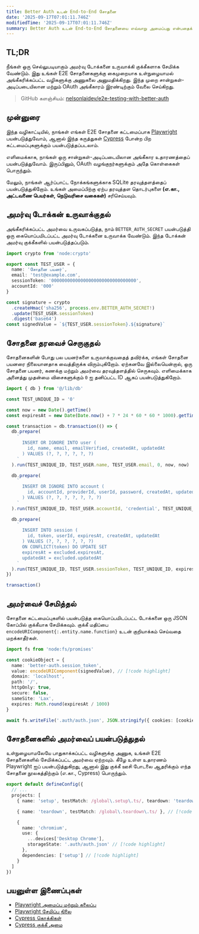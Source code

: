 ```yaml
---
title: Better Auth உடன் End-to-End சோதனை
date: '2025-09-17T07:01:11.746Z'
modifiedTime: '2025-09-17T07:01:11.746Z'
summary: Better Auth உடன் End-to-End சோதனையை எவ்வாறு அமைப்பது என்பதைக் கற்றுக்கொள்ளுங்கள்.
---
```


## TL;DR

நீங்கள் ஒரு செல்லுபடியாகும் அமர்வு டோக்கனை உருவாக்கி குக்கீகளாக சேமிக்க வேண்டும். இது உங்கள் E2E சோதனைகளுக்கு கைமுறையாக உள்நுழையாமல் அங்கீகரிக்கப்பட்ட வழிகளுக்கு அணுகலை அனுமதிக்கிறது. இந்த முறை சான்றுகள்-அடிப்படையிலான மற்றும் OAuth அங்கீகாரம் இரண்டிற்கும் வேலை செய்கிறது.

> GitHub களஞ்சியம்: [nelsonlaidev/e2e-testing-with-better-auth](https://github.com/nelsonlaidev/e2e-testing-with-better-auth)

## முன்னுரை

இந்த வழிகாட்டியில், நாங்கள் எங்கள் E2E சோதனை கட்டமைப்பாக [Playwright](https://playwright.dev/) பயன்படுத்துவோம், ஆனால் இந்த கருத்துகள் [Cypress](https://www.cypress.io/) போன்ற பிற கட்டமைப்புகளுக்கும் பயன்படுத்தப்படலாம்.

எளிமைக்காக, நாங்கள் ஒரு சான்றுகள்-அடிப்படையிலான அங்கீகார உதாரணத்தைப் பயன்படுத்துவோம். இருப்பினும், OAuth வழங்குநர்களுக்கும் அதே கொள்கைகள் பொருந்தும்.

மேலும், நாங்கள் ஆர்ப்பாட்ட நோக்கங்களுக்காக SQLite தரவுத்தளத்தைப் பயன்படுத்துகிறோம். உங்கள் அமைப்பிற்கு ஏற்ப தரவுத்தள தொடர்புகளை **(எ.கா., அட்டவணை பெயர்கள், நெடுவரிசை வகைகள்)** சரிசெய்யவும்.

## அமர்வு டோக்கன் உருவாக்குதல்

அங்கீகரிக்கப்பட்ட அமர்வை உருவகப்படுத்த, நாம் `BETTER_AUTH_SECRET` பயன்படுத்தி ஒரு கையொப்பமிடப்பட்ட அமர்வு டோக்கனை உருவாக்க வேண்டும். இந்த டோக்கன் அமர்வு குக்கீகளில் பயன்படுத்தப்படும்.

```ts
import crypto from 'node:crypto'

export const TEST_USER = {
  name: 'சோதனை பயனர்',
  email: 'test@example.com',
  sessionToken: '00000000000000000000000000000000',
  accountId: '000'
}

const signature = crypto
  .createHmac('sha256', process.env.BETTER_AUTH_SECRET!)
  .update(TEST_USER.sessionToken)
  .digest('base64')
const signedValue = `${TEST_USER.sessionToken}.${signature}`
```

## சோதனை தரவைச் செருகுதல்

சோதனைகளின் போது பல பயனர்களை உருவாக்குவதைத் தவிர்க்க, எங்கள் சோதனை பயனரை நிலையானதாக வைத்திருக்க விரும்புகிறோம். ஏற்கனவே இல்லையென்றால், ஒரு சோதனை பயனர், கணக்கு மற்றும் அமர்வை தரவுத்தளத்தில் செருகவும். எளிமைக்காக அனைத்து முதன்மை விசைகளுக்கும் `0` ஐ தனிப்பட்ட ID ஆகப் பயன்படுத்துகிறோம்.

```ts
import { db } from '@/lib/db'

const TEST_UNIQUE_ID = '0'

const now = new Date().getTime()
const expiresAt = new Date(Date.now() + 7 * 24 * 60 * 60 * 1000).getTime() // 7 நாட்கள்

const transaction = db.transaction(() => {
  db.prepare(
    `
      INSERT OR IGNORE INTO user (
        id, name, email, emailVerified, createdAt, updatedAt
      ) VALUES (?, ?, ?, ?, ?, ?)
    `
  ).run(TEST_UNIQUE_ID, TEST_USER.name, TEST_USER.email, 0, now, now)

  db.prepare(
    `
      INSERT OR IGNORE INTO account (
        id, accountId, providerId, userId, password, createdAt, updatedAt
      ) VALUES (?, ?, ?, ?, ?, ?, ?)
    `
  ).run(TEST_UNIQUE_ID, TEST_USER.accountId, 'credential', TEST_UNIQUE_ID, 'password_hash', now, now)

  db.prepare(
    `
      INSERT INTO session (
        id, token, userId, expiresAt, createdAt, updatedAt
      ) VALUES (?, ?, ?, ?, ?, ?)
      ON CONFLICT(token) DO UPDATE SET
      expiresAt = excluded.expiresAt,
      updatedAt = excluded.updatedAt
    `
  ).run(TEST_UNIQUE_ID, TEST_USER.sessionToken, TEST_UNIQUE_ID, expiresAt, now, now)
})

transaction()
```

## அமர்வைச் சேமித்தல்

சோதனை கட்டமைப்புகளில் பயன்படுத்த கையொப்பமிடப்பட்ட டோக்கனை ஒரு JSON கோப்பில் குக்கீயாக சேமிக்கவும். குக்கீ மதிப்பை `encodeURIComponent{:.entity.name.function}` உடன் குறியாக்கம் செய்வதை மறக்காதீர்கள்.

```ts
import fs from 'node:fs/promises'

const cookieObject = {
  name: 'better-auth.session_token',
  value: encodeURIComponent(signedValue), // [!code highlight]
  domain: 'localhost',
  path: '/',
  httpOnly: true,
  secure: false,
  sameSite: 'Lax',
  expires: Math.round(expiresAt / 1000)
}

await fs.writeFile('.auth/auth.json', JSON.stringify({ cookies: [cookieObject], origins: [] }, null, 2))
```

## சோதனைகளில் அமர்வைப் பயன்படுத்துதல்

உள்நுழையாமலேயே பாதுகாக்கப்பட்ட வழிகளுக்கு அணுக, உங்கள் E2E சோதனைகளில் சேமிக்கப்பட்ட அமர்வை ஏற்றவும். கீழே உள்ள உதாரணம் Playwright ஐப் பயன்படுத்துகிறது, ஆனால் இது குக்கீ ஊசி போடலை ஆதரிக்கும் எந்த சோதனை நூலகத்திற்கும் (எ.கா., Cypress) பொருந்தும்.

```ts title='playwright.config.ts'
export default defineConfig({
  // ...
  projects: [
    { name: 'setup', testMatch: /global\.setup\.ts/, teardown: 'teardown' }, // [!code highlight]

    { name: 'teardown', testMatch: /global\.teardown\.ts/ }, // [!code highlight]

    {
      name: 'chromium',
      use: {
        ...devices['Desktop Chrome'],
        storageState: '.auth/auth.json' // [!code highlight]
      },
      dependencies: ['setup'] // [!code highlight]
    }
  ]
})
```

## பயனுள்ள இணைப்புகள்

- [Playwright அமைப்பு மற்றும் கலைப்பு](https://playwright.dev/docs/test-global-setup-teardown)
- [Playwright சேமிப்பு நிலை](https://playwright.dev/docs/auth#reuse-authentication-in-other-scenarios)
- [Cypress கொக்கிகள்](https://docs.cypress.io/app/core-concepts/writing-and-organizing-tests#Hooks)
- [Cypress குக்கீ அமை](https://docs.cypress.io/api/commands/setcookie)